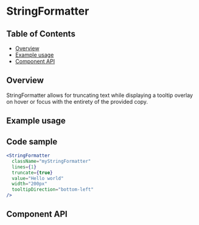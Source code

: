
# StringFormatter

## Table of Contents

- [Overview](#overview)
- [Example usage](#example-usage)
- [Component API](#component-api)

## Overview

StringFormatter allows for truncating text while displaying a tooltip overlay on
hover or focus with the entirety of the provided copy.

## Example usage

<Canvas>
  <Story of={StringFormatterStories.stringFormatter} />
</Canvas>

## Code sample

```jsx
<StringFormatter
  className="myStringFormatter"
  lines={1}
  truncate={true}
  value="Hello world"
  width="200px"
  tooltipDirection="bottom-left"
/>
```

## Component API

<ArgsTable />
